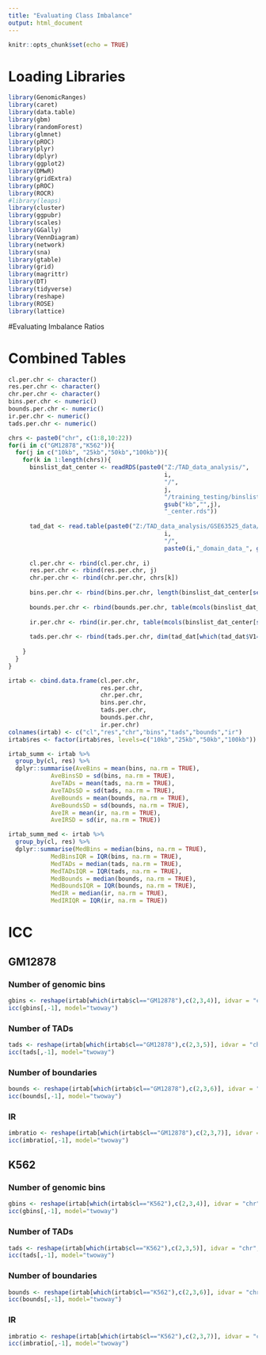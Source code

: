 ```yaml
---
title: "Evaluating Class Imbalance"
output: html_document
---
```


```r
knitr::opts_chunk$set(echo = TRUE)
```

# Loading Libraries

```r
library(GenomicRanges)
library(caret)
library(data.table)
library(gbm)
library(randomForest)
library(glmnet)
library(pROC)
library(plyr)
library(dplyr)
library(ggplot2)
library(DMwR)
library(gridExtra)
library(pROC)
library(ROCR)
#library(leaps)
library(cluster)
library(ggpubr)
library(scales)
library(GGally)
library(VennDiagram)
library(network)
library(sna)
library(gtable)
library(grid)
library(magrittr) 
library(DT)
library(tidyverse)
library(reshape)
library(ROSE)
library(lattice)

```

#Evaluating Imbalance Ratios

<!--
##GM12878
###10kb

```r
IR_gm12878_10kb <- numeric(22)

#reading in whole genome data
whole_genome_dat <- readRDS("Z:/TAD_data_analysis/GM12878/10kb/training_testing/gm12878_10kb.rds")
#reading in bin data on the whole genome that contains chromosome information
binslist_dat <- readRDS("Z:/TAD_data_analysis/GM12878/10kb/training_testing/binslist10.rds")
  

for(i in 1:22){
  #reducing the whole genome data to only specific chromosome
	reduce_chr <- paste0("chr", i)
	chr_specific_dat <- whole_genome_dat[which(as.character(seqnames(binslist_dat))==reduce_chr),]
	
  IR_gm12878_10kb[i] <- length(chr_specific_dat$y[which(chr_specific_dat$y=="Yes")])/length(chr_specific_dat$y[which(chr_specific_dat$y=="No")])
}


```		

###25kb

```r
IR_gm12878_25kb <- numeric(22)

#reading in whole genome data
whole_genome_dat <- readRDS("Z:/TAD_data_analysis/GM12878/25kb/training_testing/gm12878_25kb.rds")
#reading in bin data on the whole genome that contains chromosome information
binslist_dat <- readRDS("Z:/TAD_data_analysis/GM12878/25kb/training_testing/binslist25.rds")
  

for(i in 1:22){
  #reducing the whole genome data to only specific chromosome
	reduce_chr <- paste0("chr", i)
	chr_specific_dat <- whole_genome_dat[which(as.character(seqnames(binslist_dat))==reduce_chr),]
	
  IR_gm12878_25kb[i] <- length(chr_specific_dat$y[which(chr_specific_dat$y=="Yes")])/length(chr_specific_dat$y[which(chr_specific_dat$y=="No")])
}


```		

###50kb

```r
IR_gm12878_50kb <- numeric(22)

#reading in whole genome data
whole_genome_dat <- readRDS("Z:/TAD_data_analysis/GM12878/50kb/training_testing/gm12878_50kb.rds")
#reading in bin data on the whole genome that contains chromosome information
binslist_dat <- readRDS("Z:/TAD_data_analysis/GM12878/50kb/training_testing/binslist50.rds")
  

for(i in 1:22){
  #reducing the whole genome data to only specific chromosome
	reduce_chr <- paste0("chr", i)
	chr_specific_dat <- whole_genome_dat[which(as.character(seqnames(binslist_dat))==reduce_chr),]
	
  IR_gm12878_50kb[i] <- length(chr_specific_dat$y[which(chr_specific_dat$y=="Yes")])/length(chr_specific_dat$y[which(chr_specific_dat$y=="No")])
}


```		

###100kb

```r
IR_gm12878_100kb <- numeric(22)

#reading in whole genome data
whole_genome_dat <- readRDS("Z:/TAD_data_analysis/GM12878/100kb/training_testing/gm12878_100kb.rds")
#reading in bin data on the whole genome that contains chromosome information
binslist_dat <- readRDS("Z:/TAD_data_analysis/GM12878/100kb/training_testing/binslist100.rds")
  

for(i in 1:22){
  #reducing the whole genome data to only specific chromosome
	reduce_chr <- paste0("chr", i)
	chr_specific_dat <- whole_genome_dat[which(as.character(seqnames(binslist_dat))==reduce_chr),]
	
  IR_gm12878_100kb[i] <- length(chr_specific_dat$y[which(chr_specific_dat$y=="Yes")])/length(chr_specific_dat$y[which(chr_specific_dat$y=="No")])
}


```		
	

##K562
###10kb

```r
IR_K562_10kb <- numeric(22)

#reading in whole genome data
whole_genome_dat <- readRDS("Z:/TAD_data_analysis/K562/10kb/training_testing/K562_10kb.rds")
#reading in bin data on the whole genome that contains chromosome information
binslist_dat <- readRDS("Z:/TAD_data_analysis/K562/10kb/training_testing/binslist10.rds")
  

for(i in 1:22){
  #reducing the whole genome data to only specific chromosome
	reduce_chr <- paste0("chr", i)
	chr_specific_dat <- whole_genome_dat[which(as.character(seqnames(binslist_dat))==reduce_chr),]
	
  IR_K562_10kb[i] <- length(chr_specific_dat$y[which(chr_specific_dat$y=="Yes")])/length(chr_specific_dat$y[which(chr_specific_dat$y=="No")])
}


```		

###25kb

```r
IR_K562_25kb <- numeric(22)

#reading in whole genome data
whole_genome_dat <- readRDS("Z:/TAD_data_analysis/K562/25kb/training_testing/K562_25kb.rds")
#reading in bin data on the whole genome that contains chromosome information
binslist_dat <- readRDS("Z:/TAD_data_analysis/K562/25kb/training_testing/binslist25.rds")
  

for(i in 1:22){
  #reducing the whole genome data to only specific chromosome
	reduce_chr <- paste0("chr", i)
	chr_specific_dat <- whole_genome_dat[which(as.character(seqnames(binslist_dat))==reduce_chr),]
	
  IR_K562_25kb[i] <- length(chr_specific_dat$y[which(chr_specific_dat$y=="Yes")])/length(chr_specific_dat$y[which(chr_specific_dat$y=="No")])
}


```		

###50kb

```r
IR_K562_50kb <- numeric(22)

#reading in whole genome data
whole_genome_dat <- readRDS("Z:/TAD_data_analysis/K562/50kb/training_testing/K562_50kb.rds")
#reading in bin data on the whole genome that contains chromosome information
binslist_dat <- readRDS("Z:/TAD_data_analysis/K562/50kb/training_testing/binslist50.rds")
  

for(i in 1:22){
  #reducing the whole genome data to only specific chromosome
	reduce_chr <- paste0("chr", i)
	chr_specific_dat <- whole_genome_dat[which(as.character(seqnames(binslist_dat))==reduce_chr),]
	
  IR_K562_50kb[i] <- length(chr_specific_dat$y[which(chr_specific_dat$y=="Yes")])/length(chr_specific_dat$y[which(chr_specific_dat$y=="No")])
}


```		

###100kb

```r
IR_K562_100kb <- numeric(22)

#reading in whole genome data
whole_genome_dat <- readRDS("Z:/TAD_data_analysis/K562/100kb/training_testing/K562_100kb.rds")
#reading in bin data on the whole genome that contains chromosome information
binslist_dat <- readRDS("Z:/TAD_data_analysis/K562/100kb/training_testing/binslist100.rds")
  

for(i in 1:22){
  #reducing the whole genome data to only specific chromosome
	reduce_chr <- paste0("chr", i)
	chr_specific_dat <- whole_genome_dat[which(as.character(seqnames(binslist_dat))==reduce_chr),]
	
  IR_K562_100kb[i] <- length(chr_specific_dat$y[which(chr_specific_dat$y=="Yes")])/length(chr_specific_dat$y[which(chr_specific_dat$y=="No")])
}


```		
-->


<!--	
# Combined Plots

```r
irtab <- data.frame(IR = c(IR_gm12878_10kb,
                                 IR_gm12878_25kb,
                                 IR_gm12878_50kb,
                                 IR_gm12878_100kb,
                                 IR_K562_10kb,
                                 IR_K562_25kb,
                                 IR_K562_50kb,
                                 IR_K562_100kb),
                          CL = c(rep("GM12878", 22*4), rep("K562", 22*4)),
                          Resolution = rep(c("10 kb", "25 kb", "50 kb", "100 kb"), 2),
                          Chromosome = rep(paste0("CHR",1:22),4)
                          )

irtab$CL <- factor(irtab$CL, levels=c("GM12878", "K562"))
irtab$Resolution <- factor(irtab$Resolution, levels=c("10 kb", "25 kb", "50 kb", "100 kb"))
irtab$Chromosome <- factor(irtab$Chromosome, levels=paste0("CHR",1:22))

irtab <- irtab[-which(irtab$Chromosome=="CHR9"),]

ggplot(irtab, aes(x = Resolution, y = IR, fill = Resolution, color = Resolution)) +
  geom_boxplot(#fill = fill, 
               #colour = line,
               outlier.colour = "black") +
  facet_grid(~ CL) +
  guides(fill=FALSE, color=FALSE) +
  xlab("Resolution") +
  ylab("Imbalance Ratio") +
  theme_minimal() +
  theme_bw() +
  theme(axis.text.x = element_text(size=15,
                                   angle = 45, 
                                   #margin = ggplot2::margin(t = 35),
                                   hjust = 1),
        axis.text.y = element_text(size = 15),
        axis.title.x = element_text(size = 20),
        axis.title.y = element_text(size = 20),
        legend.text=element_text(size=15),
        legend.title=element_text(size=20),
        strip.text.x = element_text(size = 15))
  
  
```
-->

# Combined Tables

```r
cl.per.chr <- character()
res.per.chr <- character()
chr.per.chr <- character()
bins.per.chr <- numeric()
bounds.per.chr <- numeric()
ir.per.chr <- numeric()
tads.per.chr <- numeric()

chrs <- paste0("chr", c(1:8,10:22))
for(i in c("GM12878","K562")){
  for(j in c("10kb", "25kb","50kb","100kb")){
    for(k in 1:length(chrs)){
      binslist_dat_center <- readRDS(paste0("Z:/TAD_data_analysis/",
                                            i,
                                            "/",
                                            j,
                                            "/training_testing/binslist",
                                            gsub("kb","",j),
                                            "_center.rds"))
      
      tad_dat <- read.table(paste0("Z:/TAD_data_analysis/GSE63525_data/arrowhead_output/",
                                            i,
                                            "/",
                                            paste0(i,"_domain_data_", gsub("kb", "000", j), ".b.txt")))
      
      cl.per.chr <- rbind(cl.per.chr, i)
      res.per.chr <- rbind(res.per.chr, j)
      chr.per.chr <- rbind(chr.per.chr, chrs[k])
      
      bins.per.chr <- rbind(bins.per.chr, length(binslist_dat_center[seqnames(binslist_dat_center)==chrs[k]]))
      
      bounds.per.chr <- rbind(bounds.per.chr, table(mcols(binslist_dat_center[seqnames(binslist_dat_center)==chrs[k]])$y)[2])
      
      ir.per.chr <- rbind(ir.per.chr, table(mcols(binslist_dat_center[seqnames(binslist_dat_center)==chrs[k]])$y)[1]/table(mcols(binslist_dat_center[seqnames(binslist_dat_center)==chrs[k]])$y)[2])
      
      tads.per.chr <- rbind(tads.per.chr, dim(tad_dat[which(tad_dat$V1==k),])[1])
      
    }
  }
}

irtab <- cbind.data.frame(cl.per.chr,
                          res.per.chr,
                          chr.per.chr,
                          bins.per.chr,
                          tads.per.chr,
                          bounds.per.chr,
                          ir.per.chr)
colnames(irtab) <- c("cl","res","chr","bins","tads","bounds","ir")
irtab$res <- factor(irtab$res, levels=c("10kb","25kb","50kb","100kb"))

irtab_summ <- irtab %>%
  group_by(cl, res) %>%
  dplyr::summarise(AveBins = mean(bins, na.rm = TRUE),
            AveBinsSD = sd(bins, na.rm = TRUE),
            AveTADs = mean(tads, na.rm = TRUE),
            AveTADsSD = sd(tads, na.rm = TRUE),
            AveBounds = mean(bounds, na.rm = TRUE),
            AveBoundsSD = sd(bounds, na.rm = TRUE),
            AveIR = mean(ir, na.rm = TRUE),
            AveIRSD = sd(ir, na.rm = TRUE))

irtab_summ_med <- irtab %>%
  group_by(cl, res) %>%
  dplyr::summarise(MedBins = median(bins, na.rm = TRUE),
            MedBinsIQR = IQR(bins, na.rm = TRUE),
            MedTADs = median(tads, na.rm = TRUE),
            MedTADsIQR = IQR(tads, na.rm = TRUE),
            MedBounds = median(bounds, na.rm = TRUE),
            MedBoundsIQR = IQR(bounds, na.rm = TRUE),
            MedIR = median(ir, na.rm = TRUE),
            MedIRIQR = IQR(ir, na.rm = TRUE))
```

# ICC

## GM12878

### Number of genomic bins

```r
gbins <- reshape(irtab[which(irtab$cl=="GM12878"),c(2,3,4)], idvar = "chr", timevar = "res", direction = "wide")
icc(gbins[,-1], model="twoway")
```

### Number of TADs

```r
tads <- reshape(irtab[which(irtab$cl=="GM12878"),c(2,3,5)], idvar = "chr", timevar = "res", direction = "wide")
icc(tads[,-1], model="twoway")
```

### Number of boundaries

```r
bounds <- reshape(irtab[which(irtab$cl=="GM12878"),c(2,3,6)], idvar = "chr", timevar = "res", direction = "wide")
icc(bounds[,-1], model="twoway")
```

### IR

```r
imbratio <- reshape(irtab[which(irtab$cl=="GM12878"),c(2,3,7)], idvar = "chr", timevar = "res", direction = "wide")
icc(imbratio[,-1], model="twoway")
```


## K562

### Number of genomic bins

```r
gbins <- reshape(irtab[which(irtab$cl=="K562"),c(2,3,4)], idvar = "chr", timevar = "res", direction = "wide")
icc(gbins[,-1], model="twoway")
```

### Number of TADs

```r
tads <- reshape(irtab[which(irtab$cl=="K562"),c(2,3,5)], idvar = "chr", timevar = "res", direction = "wide")
icc(tads[,-1], model="twoway")
```

### Number of boundaries

```r
bounds <- reshape(irtab[which(irtab$cl=="K562"),c(2,3,6)], idvar = "chr", timevar = "res", direction = "wide")
icc(bounds[,-1], model="twoway")
```

### IR

```r
imbratio <- reshape(irtab[which(irtab$cl=="K562"),c(2,3,7)], idvar = "chr", timevar = "res", direction = "wide")
icc(imbratio[,-1], model="twoway")
```
